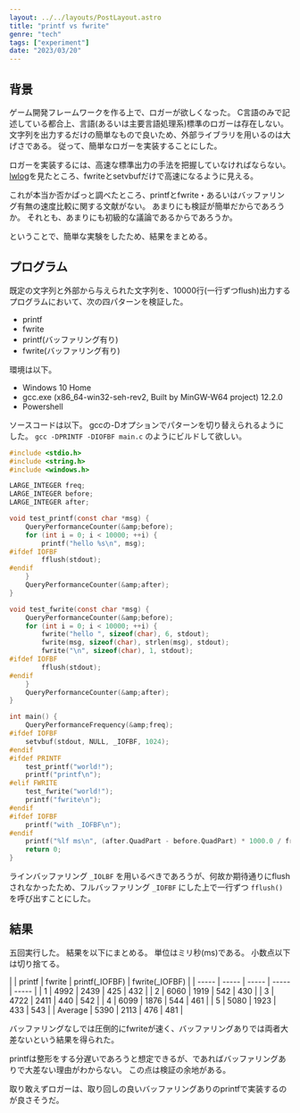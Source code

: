 ```yaml
---
layout: ../../layouts/PostLayout.astro
title: "printf vs fwrite"
genre: "tech"
tags: ["experiment"]
date: "2023/03/20"
---
```


## 背景

ゲーム開発フレームワークを作る上で、ロガーが欲しくなった。
C言語のみで記述している都合上、言語(あるいは主要言語処理系)標準のロガーは存在しない。
文字列を出力するだけの簡単なもので良いため、外部ライブラリを用いるのは大げさである。
従って、簡単なロガーを実装することにした。

ロガーを実装するには、高速な標準出力の手法を把握していなければならない。
[lwlog](https://github.com/ChristianPanov/lwlog)を見たところ、fwriteとsetvbufだけで高速になるように見える。

これが本当か否かぱっと調べたところ、printfとfwrite・あるいはバッファリング有無の速度比較に関する文献がない。
あまりにも検証が簡単だからであろうか。
それとも、あまりにも初級的な議論であるからであろうか。

ということで、簡単な実験をしたため、結果をまとめる。



## プログラム

既定の文字列と外部から与えられた文字列を、10000行(一行ずつflush)出力するプログラムにおいて、次の四パターンを検証した。

- printf
- fwrite
- printf(バッファリング有り)
- fwrite(バッファリング有り)

環境は以下。

- Windows 10 Home
- gcc.exe (x86_64-win32-seh-rev2, Built by MinGW-W64 project) 12.2.0
- Powershell

ソースコードは以下。
gccの-Dオプションでパターンを切り替えられるようにした。
`gcc -DPRINTF -DIOFBF main.c` のようにビルドして欲しい。

```c
#include <stdio.h>
#include <string.h>
#include <windows.h>

LARGE_INTEGER freq;
LARGE_INTEGER before;
LARGE_INTEGER after;

void test_printf(const char *msg) {
    QueryPerformanceCounter(&amp;before);
    for (int i = 0; i < 10000; ++i) {
        printf("hello %s\n", msg);
#ifdef IOFBF
        fflush(stdout);
#endif
    }
    QueryPerformanceCounter(&amp;after);
}

void test_fwrite(const char *msg) {
    QueryPerformanceCounter(&amp;before);
    for (int i = 0; i < 10000; ++i) {
        fwrite("hello ", sizeof(char), 6, stdout);
        fwrite(msg, sizeof(char), strlen(msg), stdout);
        fwrite("\n", sizeof(char), 1, stdout);
#ifdef IOFBF
        fflush(stdout);
#endif
    }
    QueryPerformanceCounter(&amp;after);
}

int main() {
    QueryPerformanceFrequency(&amp;freq);
#ifdef IOFBF
    setvbuf(stdout, NULL, _IOFBF, 1024);
#endif
#ifdef PRINTF
    test_printf("world!");
    printf("printf\n");
#elif FWRITE
    test_fwrite("world!");
    printf("fwrite\n");
#endif
#ifdef IOFBF
    printf("with _IOFBF\n");
#endif
    printf("%lf ms\n", (after.QuadPart - before.QuadPart) * 1000.0 / freq.QuadPart);
    return 0;
}
```

ラインバッファリング `_IOLBF` を用いるべきであろうが、何故か期待通りにflushされなかったため、フルバッファリング `_IOFBF` にした上で一行ずつ `fflush()` を呼び出すことにした。



## 結果

五回実行した。
結果を以下にまとめる。
単位はミリ秒(ms)である。
小数点以下は切り捨てる。

<div class="sc">
| | printf | fwrite | printf(_IOFBF) | fwrite(_IOFBF) |
| ----- | ----- | ----- | ----- | ----- |
| 1 | 4992 | 2439 | 425 | 432 |
| 2 | 6060 | 1919 | 542 | 430 |
| 3 | 4722 | 2411 | 440 | 542 |
| 4 | 6099 | 1876 | 544 | 461 |
| 5 | 5080 | 1923 | 433 | 543 |
| Average | 5390 | 2113 | 476 | 481 |
</div>

バッファリングなしでは圧倒的にfwriteが速く、バッファリングありでは両者大差ないという結果を得られた。

printfは整形をする分遅いであろうと想定できるが、であればバッファリングありで大差ない理由がわからない。
この点は検証の余地がある。

取り敢えずロガーは、取り回しの良いバッファリングありのprintfで実装するのが良さそうだ。
